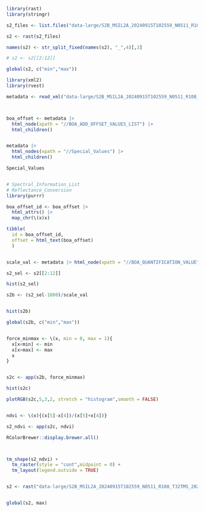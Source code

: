 


```r

library(rast)
library(stringr)

s2_files <- list.files("data-large/S2B_MSIL2A_20240915T102559_N0511_R108_T32TMS_20240915T131207.SAFE/GRANULE/L2A_T32TMS_A039316_20240915T102803/IMG_DATA/R60m/", "\\.jp2$", full.names = TRUE)

s2 <- rast(s2_files)

names(s2) <- str_split_fixed(names(s2), "_",4)[,3]

# s2 <- s2[[2:12]]

global(s2, c("min","max"))

library(xml2)
library(rvest)

metadata <- read_xml("data-large/S2B_MSIL2A_20240915T102559_N0511_R108_T32TMS_20240915T131207.SAFE/MTD_MSIL2A.xml") 



boa_offset <- metadata |> 
  html_node(xpath = "//BOA_ADD_OFFSET_VALUES_LIST") |> 
  html_children()


metadata |> 
  html_nodes(xpath = "//Special_Values") |> 
  html_children()

Special_Values


# Spectral_Information_List
# Reflectance_Conversion
library(purrr)

boa_offset_id <- boa_offset |> 
  html_attrs() |> 
  map_chr(\(x)x)

tibble(
  id = boa_offset_id,
  offset = html_text(boa_offset)
  )


scale_val <- metadata |> html_node(xpath = "//BOA_QUANTIFICATION_VALUE")|> html_text() |> as.numeric()

s2_sel <- s2[[2:12]]

hist(s2_sel)

s2b <- (s2_sel-1000)/scale_val


hist(s2b)

global(s2b, c("min","max"))


force_minmax <- \(x, min = 0, max = 1){
  x[x<min] <- min
  x[x>max] <- max
  x
}


s2c <- app(s2b, force_minmax)

hist(s2c)

plotRGB(s2c,5,3,2, stretch = "histogram",smooth = FALSE)


ndvi <- \(x){(x[5]-x[4])/(x[5]+x[4])}

s2_ndvi <- app(s2c, ndvi)

RColorBrewer::display.brewer.all()



tm_shape(s2_ndvi) + 
  tm_raster(style = "cont",midpoint = 0) + 
  tm_layout(legend.outside = TRUE)


s2 <- rast("data-large/S2B_MSIL2A_20240915T102559_N0511_R108_T32TMS_20240915T131207.SAFE/GRANULE/L2A_T32TMS_A039316_20240915T102803/IMG_DATA/R60m/T32TMS_20240915T102559_AOT_60m.jp2")


global(s2, max)
```

